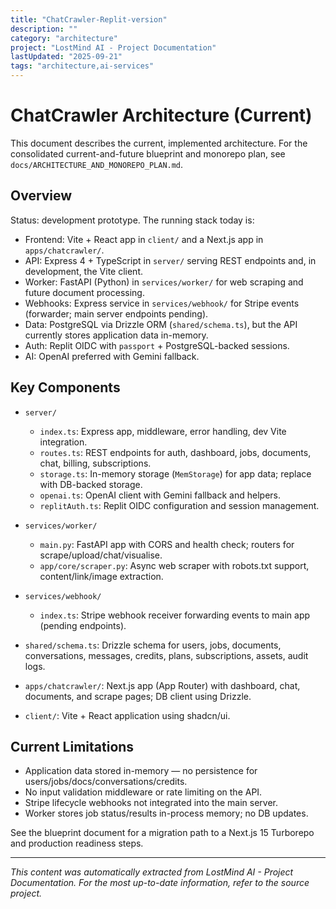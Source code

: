 ```yaml
---
title: "ChatCrawler-Replit-version"
description: ""
category: "architecture"
project: "LostMind AI - Project Documentation"
lastUpdated: "2025-09-21"
tags: "architecture,ai-services"
---
```


# ChatCrawler Architecture (Current)

This document describes the current, implemented architecture. For the consolidated current-and-future blueprint and monorepo plan, see `docs/ARCHITECTURE_AND_MONOREPO_PLAN.md`.

## Overview

Status: development prototype. The running stack today is:

- Frontend: Vite + React app in `client/` and a Next.js app in `apps/chatcrawler/`.
- API: Express 4 + TypeScript in `server/` serving REST endpoints and, in development, the Vite client.
- Worker: FastAPI (Python) in `services/worker/` for web scraping and future document processing.
- Webhooks: Express service in `services/webhook/` for Stripe events (forwarder; main server endpoints pending).
- Data: PostgreSQL via Drizzle ORM (`shared/schema.ts`), but the API currently stores application data in-memory.
- Auth: Replit OIDC with `passport` + PostgreSQL-backed sessions.
- AI: OpenAI preferred with Gemini fallback.

## Key Components

- `server/`
  - `index.ts`: Express app, middleware, error handling, dev Vite integration.
  - `routes.ts`: REST endpoints for auth, dashboard, jobs, documents, chat, billing, subscriptions.
  - `storage.ts`: In-memory storage (`MemStorage`) for app data; replace with DB-backed storage.
  - `openai.ts`: OpenAI client with Gemini fallback and helpers.
  - `replitAuth.ts`: Replit OIDC configuration and session management.

- `services/worker/`
  - `main.py`: FastAPI app with CORS and health check; routers for scrape/upload/chat/visualise.
  - `app/core/scraper.py`: Async web scraper with robots.txt support, content/link/image extraction.

- `services/webhook/`
  - `index.ts`: Stripe webhook receiver forwarding events to main app (pending endpoints).

- `shared/schema.ts`: Drizzle schema for users, jobs, documents, conversations, messages, credits, plans, subscriptions, assets, audit logs.

- `apps/chatcrawler/`: Next.js app (App Router) with dashboard, chat, documents, and scrape pages; DB client using Drizzle.

- `client/`: Vite + React application using shadcn/ui.

## Current Limitations

- Application data stored in-memory — no persistence for users/jobs/docs/conversations/credits.
- No input validation middleware or rate limiting on the API.
- Stripe lifecycle webhooks not integrated into the main server.
- Worker stores job status/results in-process memory; no DB updates.

See the blueprint document for a migration path to a Next.js 15 Turborepo and production readiness steps.


---
*This content was automatically extracted from LostMind AI - Project Documentation. For the most up-to-date information, refer to the source project.*
